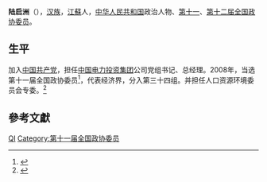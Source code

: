 '''陆启洲'''（{{bd|1951年||}}），[[汉族|汉族]]，[[江蘇|江蘇]]人，[[中华人民共和国|中华人民共和国]]政治人物、[[第十一届全国政协委员|第十一]]、[[第十二届全国政协委员|第十二届全国政协委员]]。

==生平 ==
加入[[中国共产党|中国共产党]]，担任[[中国电力投资集团|中国电力投资集团]]公司党组书记、总经理。2008年，当选第十一届全国政协委员<ref>{{cite news|title=第十一届全国政协委员名单|url=http://www.indaa.com.cn/zt/2009qglh/zxzs/200903/t20090303_127573.html|accessdate=2013-04-09|newspaper=新华社北京1月25日电 中国人民政治协商会议第十一届全国委员会委员名单(共2237人，2008年1月25日政协第十届全国委员会常务委员会第二十次会议通过)|date=2008年1月25日|deadurl=yes|archiveurl=https://web.archive.org/web/20130928014403/http://www.indaa.com.cn/zt/2009qglh/zxzs/200903/t20090303_127573.html|archivedate=2013年9月28日}}</ref>，代表经济界，分入第三十四组。并担任人口资源环境委员会专委。<ref>{{cite news|title=全国政协信息-陆启洲|url=http://www.cppcc.gov.cn/CMS/wylibary/showJcwyxtInfoWylibary.action?tabJcwyxt.guid=11W0012400&wytype=wjwy|accessdate=2013-04-11|newspaper=全国政协委员会|archive-date=2016-03-04|archive-url=https://web.archive.org/web/20160304125741/http://www.cppcc.gov.cn/CMS/wylibary/showJcwyxtInfoWylibary.action?tabJcwyxt.guid=11W0012400&wytype=wjwy|dead-url=no}}</ref>

==參考文獻==
{{reflist}}

[[Category:陆姓|QI]]
[[Category:第十一届全国政协委员|Category:第十一届全国政协委员]]